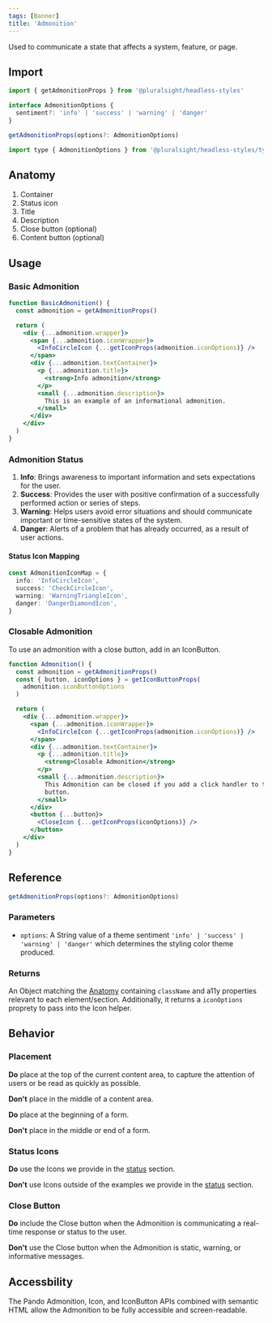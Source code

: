 ```yaml
---
tags: [Banner]
title: 'Admonition'
---
```



<p className="size-xxl">
  Used to communicate a state that affects a system, feature, or page.
</p>

<DocsLinkBar
  github="https://github.com/pluralsight/pando/tree/main/packages/headless-styles/src/components/Admonition"
  figma="https://www.figma.com/file/ZmH4XsZS5WnKeo28ylM5x1/Pando-UI-kit-(Web)?node-id=1214%3A50560&t=YLA3FBYLefNvfeuf-0"
/>

## Import

```javascript
import { getAdmonitionProps } from '@pluralsight/headless-styles'
```

```typescript
interface AdmonitionOptions {
  sentiment?: 'info' | 'success' | 'warning' | 'danger'
}

getAdmonitionProps(options?: AdmonitionOptions)
```

```javascript
import type { AdmonitionOptions } from '@pluralsight/headless-styles/types'
```

## Anatomy

1. Container
2. Status icon
3. Title
4. Description
5. Close button (optional)
6. Content button (optional)

## Usage

### Basic Admonition

```jsx live
function BasicAdmonition() {
  const admonition = getAdmonitionProps()

  return (
    <div {...admonition.wrapper}>
      <span {...admonition.iconWrapper}>
        <InfoCircleIcon {...getIconProps(admonition.iconOptions)} />
      </span>
      <div {...admonition.textContainer}>
        <p {...admonition.title}>
          <strong>Info admonition</strong>
        </p>
        <small {...admonition.description}>
          This is an example of an informational admonition.
        </small>
      </div>
    </div>
  )
}
```

### Admonition Status

<StatusAdmonition />

1. **Info**: Brings awareness to important information and sets expectations for the user.
2. **Success**: Provides the user with positive confirmation of a successfully performed action or series of steps.
3. **Warning**: Helps users avoid error situations and should communicate important or time-sensitive states of the system.
4. **Danger**: Alerts of a problem that has already occurred, as a result of user actions.

#### Status Icon Mapping

```typescript title="Icons recommended to use with each status."
const AdmonitionIconMap = {
  info: 'InfoCircleIcon',
  success: 'CheckCircleIcon',
  warning: 'WarningTriangleIcon',
  danger: 'DangerDiamondIcon',
}
```

### Closable Admonition

To use an admonition with a close button, add in an IconButton.

```jsx live
function Admonition() {
  const admonition = getAdmonitionProps()
  const { button, iconOptions } = getIconButtonProps(
    admonition.iconButtonOptions
  )

  return (
    <div {...admonition.wrapper}>
      <span {...admonition.iconWrapper}>
        <InfoCircleIcon {...getIconProps(admonition.iconOptions)} />
      </span>
      <div {...admonition.textContainer}>
        <p {...admonition.title}>
          <strong>Closable Admonition</strong>
        </p>
        <small {...admonition.description}>
          This Admonition can be closed if you add a click handler to the
          button.
        </small>
      </div>
      <button {...button}>
        <CloseIcon {...getIconProps(iconOptions)} />
      </button>
    </div>
  )
}
```

## Reference

```typescript
getAdmonitionProps(options?: AdmonitionOptions)
```

### Parameters

- `options`: A String value of a theme sentiment `'info' | 'success' | 'warning' | 'danger'` which determines the styling color theme produced.

### Returns

An Object matching the [Anatomy](#anatomy) containing `className` and a11y properties relevant to each element/section. Additionally, it returns a `iconOptions` proprety to pass into the Icon helper.

## Behavior

### Placement

**Do** place at the top of the current content area, to capture the attention of users or be read as quickly as possible.

**Don't** place in the middle of a content area.

**Do** place at the beginning of a form.

**Don't** place in the middle or end of a form.

### Status Icons

**Do** use the Icons we provide in the [status](#admonition-status) section.

**Don't** use Icons outside of the examples we provide in the [status](#admonition-status) section.

### Close Button

**Do** include the Close button when the Admonition is communicating a real-time response or status to the user.

**Don't** use the Close button when the Admonition is static, warning, or informative messages.

## Accessbility

The Pando Admonition, Icon, and IconButton APIs combined with semantic HTML allow the Admonition to be fully accessible and screen-readable.
